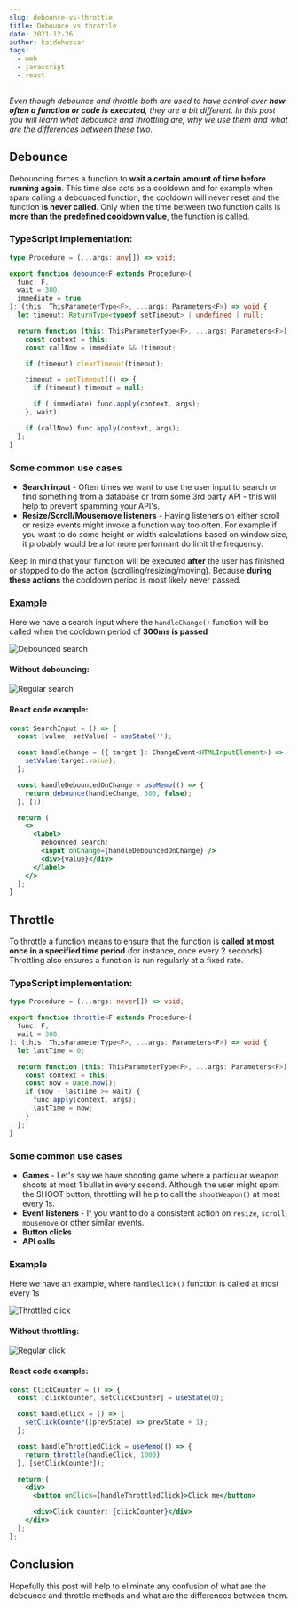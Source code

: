 ```yaml
---
slug: debounce-vs-throttle
title: Debounce vs throttle
date: 2021-12-26
author: kaidohussar
tags:
  - web
  - javascript
  - react
---
```


<em>
    Even though debounce and throttle both are used to have control over <b>how often a function or code is executed</b>,
    they are a bit different.
</em>

<em>
    In this post you will learn what debounce and throttling are, why we use them and what are the differences between these two.
</em>

## Debounce

Debouncing forces a function to <b>wait a certain amount of time before running again</b>. This time also acts
as a cooldown and for example when spam calling a debounced function, the cooldown will never reset and the function <b>is never called</b>.
Only when the time between two function calls is <b>more than the predefined cooldown value</b>, the function is called.

### TypeScript implementation:
```typescript
type Procedure = (...args: any[]) => void;

export function debounce<F extends Procedure>(
  func: F,
  wait = 300,
  immediate = true
): (this: ThisParameterType<F>, ...args: Parameters<F>) => void {
  let timeout: ReturnType<typeof setTimeout> | undefined | null;

  return function (this: ThisParameterType<F>, ...args: Parameters<F>) {
    const context = this;
    const callNow = immediate && !timeout;

    if (timeout) clearTimeout(timeout);

    timeout = setTimeout(() => {
      if (timeout) timeout = null;

      if (!immediate) func.apply(context, args);
    }, wait);

    if (callNow) func.apply(context, args);
  };
}
```

### Some common use cases

* <b>Search input</b> - Often times we want to use the user input to search or find something from a database or from some 3rd party API - this will help to prevent spamming your API's.
* <b>Resize/Scroll/Mousemove listeners</b> - Having listeners on either scroll or resize events might invoke a function way too often.
For example if you want to do some height or width calculations based on window size, it probably would be a lot more performant do limit
the frequency.

Keep in mind that your function will be executed <b>after</b> the user has finished or stopped to do the action (scrolling/resizing/moving). Because <b>during these actions</b> the cooldown period is most likely never passed.

### Example

Here we have a search input where the ```handleChange()``` function will be called when the cooldown period of <b>300ms is passed</b>

<img width={400} src="/images/debounced-search.webp" alt="Debounced search" />

#### Without debouncing:

<img width={400} src="/images/regular-search.webp" alt="Regular search" />

#### React code example:

```jsx
const SearchInput = () => {
  const [value, setValue] = useState('');

  const handleChange = ({ target }: ChangeEvent<HTMLInputElement>) => {
    setValue(target.value);
  };

  const handleDebouncedOnChange = useMemo(() => {
    return debounce(handleChange, 300, false);
  }, []);

  return (
    <>
      <label>
        Debounced search:
        <input onChange={handleDebouncedOnChange} />
        <div>{value}</div>
      </label>
    </>
  );
}
```

## Throttle

To throttle a function means to ensure that the function is <b>called at most once in a specified time period</b> (for instance, once every 2 seconds).
Throttling also ensures a function is run regularly at a fixed rate.

### TypeScript implementation:
```typescript
type Procedure = (...args: never[]) => void;

export function throttle<F extends Procedure>(
  func: F,
  wait = 300,
): (this: ThisParameterType<F>, ...args: Parameters<F>) => void {
  let lastTime = 0;

  return function (this: ThisParameterType<F>, ...args: Parameters<F>) {
    const context = this;
    const now = Date.now();
    if (now - lastTime >= wait) {
      func.apply(context, args);
      lastTime = now;
    }
  };
}
```

### Some common use cases

- **Games** - Let's say we have shooting game where a particular weapon shoots at most 1 bullet in every second. Although the
user might spam the SHOOT button, throttling will help to call the ```shootWeapon()``` at most every 1s.
- **Event listeners** - If you want to do a consistent action on ```resize```, ```scroll```, ```mousemove``` or other similar events.
- **Button clicks**
- **API calls**

### Example

Here we have an example, where ```handleClick()``` function is called at most every 1s

<img width={400} src="/images/throttled-click.webp" alt="Throttled click" />

#### Without throttling:

<img width={400} src="/images/regular-click.webp" alt="Regular click" />

#### React code example:

```jsx
const ClickCounter = () => {
  const [clickCounter, setClickCounter] = useState(0);

  const handleClick = () => {
    setClickCounter((prevState) => prevState + 1);
  };

  const handleThrottledClick = useMemo(() => {
  	return throttle(handleClick, 1000)
  }, [setClickCounter]);

  return (
    <div>
      <button onClick={handleThrottledClick}>Click me</button>

      <div>Click counter: {clickCounter}</div>
    </div>
  );
};
```

## Conclusion

Hopefully this post will help to eliminate any confusion of what are the debounce and throttle methods and what are the differences between them.





